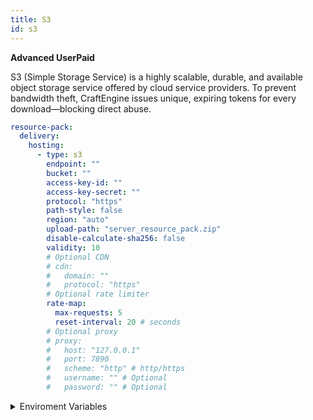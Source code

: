 ```yaml
---
title: S3
id: s3
---
```



<Highlight color="#1877F2">**Advanced User**</Highlight><Highlight color="#ae1010ff">**Paid**</Highlight>

S3 (Simple Storage Service) is a highly scalable, durable, and available object storage service offered by cloud service providers. To prevent bandwidth theft, CraftEngine issues unique, expiring tokens for every download—blocking direct abuse.

```yaml
resource-pack:
  delivery:
    hosting:
      - type: s3
        endpoint: ""
        bucket: ""
        access-key-id: ""
        access-key-secret: ""
        protocol: "https"
        path-style: false
        region: "auto"
        upload-path: "server_resource_pack.zip"
        disable-calculate-sha256: false
        validity: 10
        # Optional CDN
        # cdn:
        #   domain: ""
        #   protocol: "https"
        # Optional rate limiter
        rate-map:
          max-requests: 5
          reset-interval: 20 # seconds
        # Optional proxy
        # proxy:
        #   host: "127.0.0.1"
        #   port: 7890
        #   scheme: "http" # http/https
        #   username: "" # Optional
        #   password: "" # Optional
```

<details>
    <summary>Enviroment Variables</summary>
    - CE_S3_ACCESS_KEY_ID
    - CE_S3_ACCESS_KEY_SECRET
</details>
